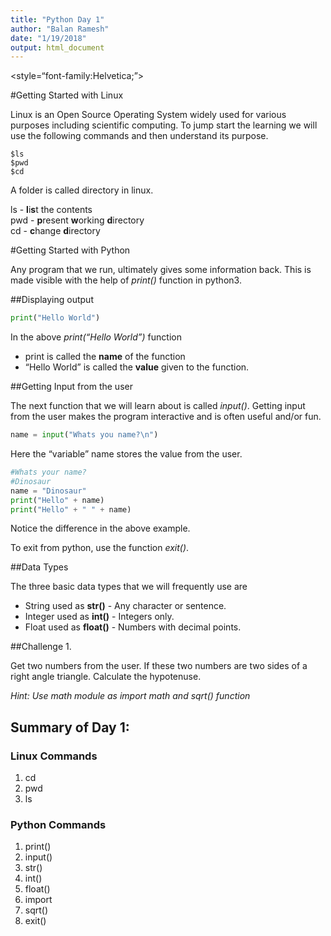 ```yaml
---
title: "Python Day 1"
author: "Balan Ramesh"
date: "1/19/2018"
output: html_document
---
```


<style="font-family:Helvetica;">

#Getting Started with Linux

Linux is an Open Source Operating System widely used for various purposes including scientific computing. To jump start the learning we will use the following commands and then understand its purpose.

```shell
$ls
$pwd
$cd
```

A folder is called directory in linux.

ls - **l**i**s**t the contents  
pwd - **p**resent **w**orking **d**irectory  
cd - **c**hange **d**irectory  

#Getting Started with Python

Any program that we run, ultimately gives some information back. This is made visible with the help of _print()_ function in python3.

##Displaying output

```python
print("Hello World")
```

In the above _print("Hello World")_ function  

+ print is called the **name** of the function  
+ "Hello World" is called the **value** given to the function.  

##Getting Input from the user

The next function that we will learn about is called *input()*. Getting input from the user makes the program interactive and is often useful and/or fun. 

```python
name = input("Whats you name?\n")
```

Here the "variable" name stores the value from the user.

```python
#Whats your name?
#Dinosaur
name = "Dinosaur"
print("Hello" + name)
print("Hello" + " " + name)
```

Notice the difference in the above example.

To exit from python, use the function *exit()*.

##Data Types

The three basic data types that we will frequently use are 

* String used as **str()** - Any character or sentence.
* Integer used as **int()** - Integers only.
* Float used as **float()** - Numbers with decimal points.

##Challenge 1.

Get two numbers from the user. If these two numbers are two sides of a right angle triangle. Calculate the hypotenuse.

*Hint: Use math module as import math and sqrt() function*

## Summary of Day 1:

### Linux Commands

1. cd  
2. pwd  
3. ls  

### Python Commands

1. print()  
2. input()  
3. str()  
4. int()  
5. float() 
6. import 
7. sqrt()  
8. exit()  
